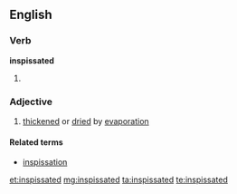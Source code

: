==English==

===Verb===
'''inspissated'''

# {{past of|[[inspissate]]}}

===Adjective===
{{en-adj}}

# [[thickened]] or [[dried]] by [[evaporation]]

====Related terms====
*[[inspissation]]

[[et:inspissated]]
[[mg:inspissated]]
[[ta:inspissated]]
[[te:inspissated]]